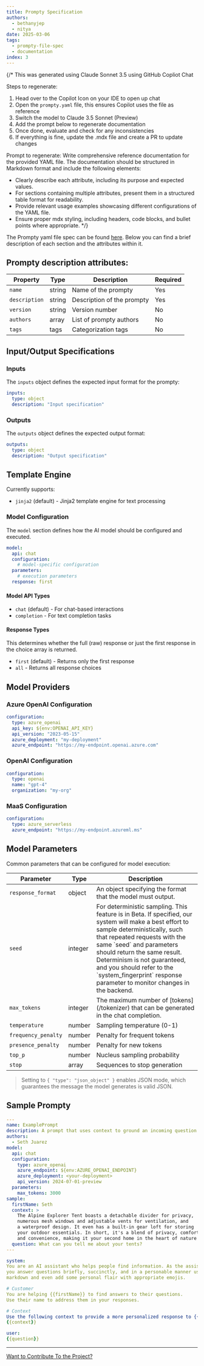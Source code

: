 ```yaml
---
title: Prompty Specification
authors:
  - bethanyjep
  - nitya
date: 2025-03-06
tags:
  - prompty-file-spec
  - documentation
index: 3
---
```



{/* This was generated using Claude Sonnet 3.5 using GitHub Copliot Chat

Steps to regenerate:
1. Head over to the Copilot Icon on your IDE to open up chat
2. Open the ``prompty.yaml`` file, this ensures Copilot uses the file as reference
3. Switch the model to Claude 3.5 Sonnet (Preview)
4. Add the prompt below to regenerate documentation
5. Once done, evaluate and check for any inconsistencies
6. If everything is fine, update the .mdx file and create a PR to update changes

Prompt to regenerate:
Write comprehensive reference documentation for the provided YAML file. The documentation should be structured in Markdown format and include the following elements:
- Clearly describe each attribute, including its purpose and expected values.
- For sections containing multiple attributes, present them in a structured table format for readability.
- Provide relevant usage examples showcasing different configurations of the YAML file.
- Ensure proper mdx styling, including headers, code blocks, and bullet points where appropriate. */}



The Prompty yaml file spec can be found [here](https://github.com/microsoft/prompty/blob/main/Prompty.yaml). Below you can find a brief description of each section and the attributes within it.

## Prompty description attributes:

<table>
  <thead>
    <tr>
      <th>Property</th>
      <th>Type</th>
      <th>Description</th>
      <th>Required</th>
    </tr>
  </thead>
  <tbody>
    <tr>
      <td><code>name</code></td>
      <td>string</td>
      <td>Name of the prompty</td>
      <td>Yes</td>
    </tr>
    <tr>
      <td><code>description</code></td>
      <td>string</td>
      <td>Description of the prompty</td>
      <td>Yes</td>
    </tr>
    <tr>
      <td><code>version</code></td>
      <td>string</td>
      <td>Version number</td>
      <td>No</td>
    </tr>
    <tr>
      <td><code>authors</code></td>
      <td>array</td>
      <td>List of prompty authors</td>
      <td>No</td>
    </tr>
    <tr>
      <td><code>tags</code></td>
      <td>tags</td>
      <td>Categorization tags</td>
      <td>No</td>
    </tr>
  </tbody>
</table>

## Input/Output Specifications

### Inputs

The `inputs` object defines the expected input format for the prompty:

```yaml
inputs:
  type: object
  description: "Input specification"
```

### Outputs

The `outputs` object defines the expected output format:

```yaml
outputs:
  type: object
  description: "Output specification"
```

## Template Engine

Currently supports:
- `jinja2` (default) - Jinja2 template engine for text processing

### Model Configuration

The `model` section defines how the AI model should be configured and executed.

```yaml
model:
  api: chat
  configuration:
    # model-specific configuration
  parameters:
    # execution parameters
  response: first
```

#### Model API Types

- `chat` (default) - For chat-based interactions
- `completion` - For text completion tasks

#### Response Types

This determines whether the full (raw) response or just the first response in the choice array is returned.

- `first` (default) - Returns only the first response
- `all` - Returns all response choices

## Model Providers

### Azure OpenAI Configuration

```yaml
configuration:
  type: azure_openai
  api_key: ${env:OPENAI_API_KEY}
  api_version: "2023-05-15"
  azure_deployment: "my-deployment"
  azure_endpoint: "https://my-endpoint.openai.azure.com"
```

### OpenAI Configuration

```yaml
configuration:
  type: openai
  name: "gpt-4"
  organization: "my-org"
```

### MaaS Configuration

```yaml
configuration:
  type: azure_serverless
  azure_endpoint: "https://my-endpoint.azureml.ms"
```

## Model Parameters

Common parameters that can be configured for model execution:

<table>
  <thead>
    <tr>
      <th>Parameter</th>
      <th>Type</th>
      <th>Description</th>
    </tr>
  </thead>
  <tbody>
    <tr>
      <td><code>response_format</code></td>
      <td>object</td>
      <td>An object specifying the format that the model must output.</td>
    </tr>
    <tr>
      <td><code>seed</code></td>
      <td>integer</td>
      <td>For deterministic sampling. This feature is in Beta. If specified, our system will make a best effort to sample deterministically, such that repeated requests with the same `seed` and parameters should return the same result. Determinism is not guaranteed, and you should refer to the `system_fingerprint` response parameter to monitor changes in the backend. </td>
    </tr>
    <tr>
      <td><code>max_tokens</code></td>
      <td>integer</td>
      <td>The maximum number of [tokens](/tokenizer) that can be generated in the chat completion. </td>   
    </tr>
    <tr>
      <td><code>temperature</code></td>
      <td>number</td>
      <td>Sampling temperature (0-1)</td>
    </tr>
    <tr>
      <td><code>frequency_penalty</code></td>
      <td>number</td>
      <td>Penalty for frequent tokens</td>
    </tr>
    <tr>
      <td><code>presence_penalty</code></td>
      <td>number</td>
      <td>Penalty for new tokens</td>
    </tr>
    <tr>
      <td><code>top_p</code></td>
      <td>number</td>
      <td>Nucleus sampling probability</td>
    </tr>
    <tr>
      <td><code>stop</code></td>
      <td>array</td>
      <td>Sequences to stop generation</td>
    </tr>
  </tbody>
</table>

> Setting to `{ "type": "json_object" }` enables JSON mode, which guarantees the message the model generates is valid JSON.

## Sample Prompty

```yaml
---
name: ExamplePrompt
description: A prompt that uses context to ground an incoming question
authors:
  - Seth Juarez
model:
  api: chat
  configuration:
    type: azure_openai
    azure_endpoint: ${env:AZURE_OPENAI_ENDPOINT}
    azure_deployment: <your-deployment>
    api_version: 2024-07-01-preview
  parameters:
    max_tokens: 3000
sample:
  firstName: Seth
  context: >
    The Alpine Explorer Tent boasts a detachable divider for privacy, 
    numerous mesh windows and adjustable vents for ventilation, and 
    a waterproof design. It even has a built-in gear loft for storing 
    your outdoor essentials. In short, it's a blend of privacy, comfort, 
    and convenience, making it your second home in the heart of nature!
  question: What can you tell me about your tents?
---

system:
You are an AI assistant who helps people find information. As the assistant, 
you answer questions briefly, succinctly, and in a personable manner using 
markdown and even add some personal flair with appropriate emojis.

# Customer
You are helping {{firstName}} to find answers to their questions.
Use their name to address them in your responses.

# Context
Use the following context to provide a more personalized response to {{firstName}}:
{{context}}

user:
{{question}}
```

---
[Want to Contribute To the Project?](/contributing/)
